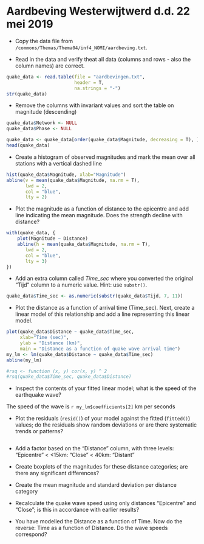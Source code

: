# Aardbeving Westerwijtwerd d.d. 22 mei 2019

* Copy the data file from `/commons/Themas/Thema04/inf4_NOMI/aardbeving.txt`.

* Read in the data and verify theat all data (columns and rows - also the column names) are correct. 

```r
quake_data <- read.table(file = "aardbevingen.txt", 
                         header = T,
                         na.strings = "-")
str(quake_data)
```


* Remove the columns with invariant values and sort the table on magnitude (descending)

```r
quake_data$Network <- NULL
quake_data$Phase <- NULL

quake_data <- quake_data[order(quake_data$Magnitude, decreasing = T), ]
head(quake_data)
```


* Create a histogram of observed magnitudes and mark the mean over all stations with a vertical dashed line

```r
hist(quake_data$Magnitude, xlab="Magnitude")
abline(v = mean(quake_data$Magnitude, na.rm = T), 
       lwd = 2,
       col = "blue",
       lty = 2)
```


* Plot the magnitude as a function of distance to the epicentre and add line indicating the mean magnitude. Does the strength decline with distance?

```r
with(quake_data, {
    plot(Magnitude ~ Distance)
    abline(h = mean(quake_data$Magnitude, na.rm = T), 
       lwd = 2,
       col = "blue",
       lty = 3)
})
```


* Add an extra column called *Time_sec* where you converted the original "Tijd" column to a numeric value. Hint: use `substr()`.

```r
quake_data$Time_sec <- as.numeric(substr(quake_data$Tijd, 7, 11))
```

* Plot the distance as a function of arrival time (Time_sec). Next, create a linear model of this relationship and add a line representing this linear model.

```r
plot(quake_data$Distance ~ quake_data$Time_sec,
     xlab="Time (sec)",
     ylab = "Distance (km)",
     main = "Distance as a function of quake wave arrival time")
my_lm <- lm(quake_data$Distance ~ quake_data$Time_sec)
abline(my_lm)

#rsq <- function (x, y) cor(x, y) ^ 2
#rsq(quake_data$Time_sec, quake_data$Distance)
```

* Inspect the contents of your fitted linear model; what is the speed of the earthquake wave?

The speed of the wave is `r my_lm$coefficients[2]` km per seconds


* Plot the residuals (`resid()`) of your model against the fitted (`fitted()`) values; do the residuals show random deviations or are there systematic trends or patterns?


```r
```


* Add a factor based on the "Distance" column, with three levels: "Epicentre" < <15km: "Close" < 40km: "Distant"

* Create boxplots of the magnitudes for these distance categories; are there any significant differences?

* Create the mean magnitude and standard deviation per distance category 

* Recalculate the quake wave speed using only distances "Epicentre" and "Close"; is this in accordance with earlier results? 

* You have modelled the Distance as a function of Time. Now do the reverse: Time as a function of Distance. Do the wave speeds correspond? 

